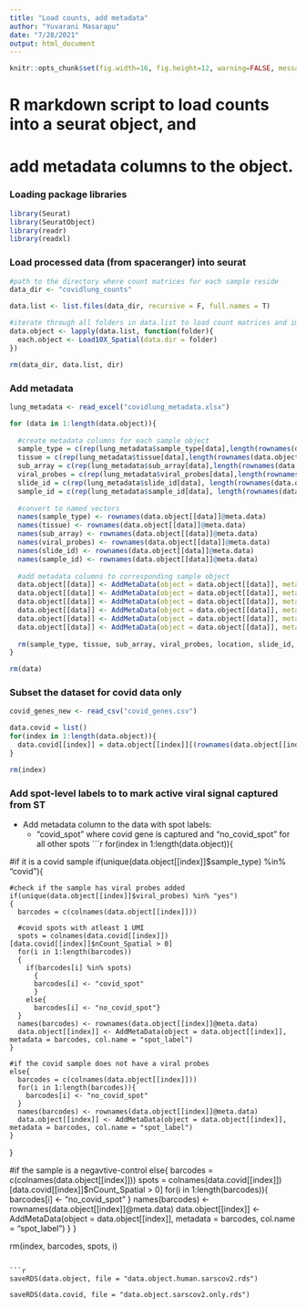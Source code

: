 ```yaml
---
title: "Load counts, add metadata"
author: "Yuvarani Masarapu"
date: "7/28/2021"
output: html_document
---
```


```r
knitr::opts_chunk$set(fig.width=16, fig.height=12, warning=FALSE, message=FALSE)
```

# R markdown script to load counts into a seurat object, and
# add metadata columns to the object.

### Loading package libraries
```r
library(Seurat)
library(SeuratObject)
library(readr)
library(readxl)
```

### Load processed data (from spaceranger) into seurat
```r
#path to the directory where count matrices for each sample reside
data_dir <- "covidlung_counts"

data.list <- list.files(data_dir, recursive = F, full.names = T)

#iterate through all folders in data.list to load count matrices and images
data.object <- lapply(data.list, function(folder){
  each.object <- Load10X_Spatial(data.dir = folder)
})

rm(data_dir, data.list, dir)
```

### Add metadata

```r
lung_metadata <- read_excel("covidlung_metadata.xlsx")
```

```r
for (data in 1:length(data.object)){
  
  #create metadata columns for each sample object
  sample_type = c(rep(lung_metadata$sample_type[data],length(rownames(data.object[[data]]@meta.data))))
  tissue = c(rep(lung_metadata$tissue[data],length(rownames(data.object[[data]]@meta.data))))
  sub_array = c(rep(lung_metadata$sub_array[data],length(rownames(data.object[[data]]@meta.data))))
  viral_probes = c(rep(lung_metadata$viral_probes[data],length(rownames(data.object[[data]]@meta.data))))
  slide_id = c(rep(lung_metadata$slide_id[data], length(rownames(data.object[[data]]@meta.data))))
  sample_id = c(rep(lung_metadata$sample_id[data], length(rownames(data.object[[data]]@meta.data))))
  
  #convert to named vectors
  names(sample_type) <- rownames(data.object[[data]]@meta.data)
  names(tissue) <- rownames(data.object[[data]]@meta.data)
  names(sub_array) <- rownames(data.object[[data]]@meta.data)
  names(viral_probes) <- rownames(data.object[[data]]@meta.data)
  names(slide_id) <- rownames(data.object[[data]]@meta.data)
  names(sample_id) <- rownames(data.object[[data]]@meta.data)
  
  #add metadata columns to corresponding sample object
  data.object[[data]] <- AddMetaData(object = data.object[[data]], metadata = sample_type, col.name = "sample_type")
  data.object[[data]] <- AddMetaData(object = data.object[[data]], metadata = tissue, col.name = "tissue")
  data.object[[data]] <- AddMetaData(object = data.object[[data]], metadata = sub_array, col.name = "sub_array")
  data.object[[data]] <- AddMetaData(object = data.object[[data]], metadata = viral_probes, col.name = "viral_probes")
  data.object[[data]] <- AddMetaData(object = data.object[[data]], metadata = slide_id, col.name = "slide_id")
  data.object[[data]] <- AddMetaData(object = data.object[[data]], metadata = sample_id, col.name = "sample_id")
  
  rm(sample_type, tissue, sub_array, viral_probes, location, slide_id, sample_id)
}

rm(data)
```

### Subset the dataset for covid data only
```r
covid_genes_new <- read_csv("covid_genes.csv")
```

```r
data.covid = list()
for(index in 1:length(data.object)){
  data.covid[[index]] = data.object[[index]][(rownames(data.object[[index]]) %in% covid_genes_new$Covid_Gene), ]
}

rm(index)
```

### Add spot-level labels to to mark active viral signal captured from ST

  * Add metadata column to the data with spot labels:
    * "covid_spot" where covid gene is captured and "no_covid_spot" for all other spots
```r
for(index in 1:length(data.object)){
  
  #if it is a covid sample
  if(unique(data.object[[index]]$sample_type) %in% "covid"){
    
    #check if the sample has viral probes added
    if(unique(data.object[[index]]$viral_probes) %in% "yes")
    {
      barcodes = c(colnames(data.object[[index]]))
    
      #covid spots with atleast 1 UMI
      spots = colnames(data.covid[[index]])[data.covid[[index]]$nCount_Spatial > 0]
      for(i in 1:length(barcodes))
      {
        if(barcodes[i] %in% spots)
          {
          barcodes[i] <- "covid_spot"
          }
        else{
          barcodes[i] <- "no_covid_spot"}
      }
      names(barcodes) <- rownames(data.object[[index]]@meta.data)
      data.object[[index]] <- AddMetaData(object = data.object[[index]], metadata = barcodes, col.name = "spot_label")
    }
    
    #if the covid sample does not have a viral probes
    else{
      barcodes = c(colnames(data.object[[index]]))
      for(i in 1:length(barcodes)){
        barcodes[i] <- "no_covid_spot"
      }
      names(barcodes) <- rownames(data.object[[index]]@meta.data)
      data.object[[index]] <- AddMetaData(object = data.object[[index]], metadata = barcodes, col.name = "spot_label")
    }
  }
  
  #if the sample is a negavtive-control
  else{
    barcodes = c(colnames(data.object[[index]]))
    spots = colnames(data.covid[[index]])[data.covid[[index]]$nCount_Spatial > 0]
    for(i in 1:length(barcodes)){
      barcodes[i] <- "no_covid_spot"
    }
    names(barcodes) <- rownames(data.object[[index]]@meta.data)
    data.object[[index]] <- AddMetaData(object = data.object[[index]], metadata = barcodes, col.name = "spot_label")
  }
}

rm(index, barcodes, spots, i)
```

```r
saveRDS(data.object, file = "data.object.human.sarscov2.rds")

saveRDS(data.covid, file = "data.object.sarscov2.only.rds")
```

